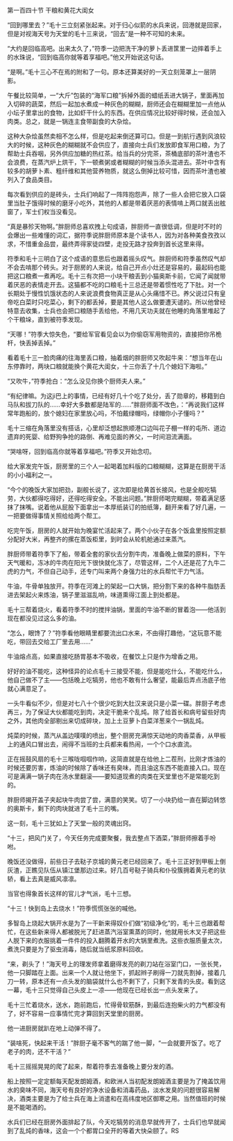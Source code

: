 

第一百四十节 干粮和黄花大闺女

“回到哪里去？”毛十三立刻紧张起来。对于归心似箭的水兵来说，回港就是回家，但是对视海天号为天堂的毛十三来说，“回去”是一种不可知的未来。

“大约是回临高吧。出来太久了，”符季一边把洗干净的萝卜丢进筐里一边摔着手上的水珠说，“回到临高你就等着享福吧。”他又开始说这句话。

“是啊。”毛十三心不在焉的附和了一句。原本还算美好的一天立刻笼罩上一层阴影。

午餐比较简单，一“大斤”包装的“海军口粮”拆掉外面的蜡纸丢进大锅子，里面再加入切碎的蔬菜，然后一起加水煮成一种灰色的糊糊，厨师还会在糊糊里加一点他从小坛子里拿出的食物，比如虾干什么的东西。在供应情况比较好得时候，还会加入肉类。总之，就是一锅连主食带副食的大杂烩。

这种大杂烩虽然卖相不怎么样，但是吃起来倒还算可口。但是一到航行遇到风浪较大的时候，这种灰色的糊糊就不会供应了，直接向士兵们发放即食军用口粮，为了帮助士兵吞咽，另外供应加糖的热红茶。给当兵的分完茶，茶桶底部的茶叶渣也不会浪费，在蒸汽炉上烘干，下一顿煮粥或者糊糊的时候当添头混进去。茶叶中含有较多的胡萝卜素、粗纤维和其他营养物质，就这么倒掉比较可惜，因而茶叶渣也被列入了食品类目。

每次看到供应的是砖头，士兵们响起了一阵阵抱怨声，除了一些人会把它放入口袋里当肚子饿得时候的磨牙小吃外，其他的人都是带着厌恶的表情啃上两口就丢出舷窗了，军士们权当没看见。

“真是暴殄天物啊。”胖厨师总喜欢拽上句成语，胖厨师一直很低调，但是时不时的会爆出一些难懂的词汇，据符季说胖厨师原本是个读书人，因为对各种美食孜孜以求，不惜重金品尝，最终弄得家徒四壁，走投无路才投奔到首长这里来得。

符季和毛十三明白了这个成语的意思后也跟着摇头叹气。胖厨师和符季虽然叹气却不会去啃那个砖头。对于厨房的人来说，给自己开点小灶还是容易的，最起码也能把这口粮煮一煮再吃。毛十三有次把一小块干粮丢到小猫奥斯卡前，它闻了闻就带着厌恶的表情走开去。这猫都不吃的口粮毛十三总还是带着惯性吃了下肚。对一个长期处于慢性饥饿状态的人来说浪费食物真正是从心头痛惜不已。养父说过只有皇帝吃白菜时只吃菜心，剩下的都丢掉，要是其他人这么做要遭天谴的。所以他曾经特意去收集，士兵也会把口粮随手丢给他，不用几天功夫就在他睡的角落里堆起了个干粮垛，直到被符季发现。

“天哪！”符季大惊失色，“要给军官看见会以为你偷窃军用物资的，直接把你吊桅杆，快丢掉丢掉。”

看着毛十三一脸肉痛的往海里丢口粮，抽着烟的胖厨师又吹起牛来：“想当年在山东停靠时，两块口粮就能换个黄花大闺女，十三你丢了十几个媳妇下海啦。”

“又吹牛，”符季抢白：“怎么没见你换个厨师夫人来。”

“有纪律嘛。为这ji巴上的事情，已经有好几十个吃了处分，丢了勋章的，移籍到白马队和拔刀队的……幸好大多数都是陆军的……”胖厨师面不改色，：“再说我们这样常年跑船的，放个媳妇在家里放心吗，不怕戴绿帽吗，绿帽你小子懂吗？”

毛十三缩在角落里没有搭话，心里却泛想起旅顺港口边叫花子棚一样的屯所、道边遗弃的死婴、给野狗争抢的路倒、再难见面的养父，一时间泪流满面。

“哭啥呀，回到临高你就等着享福吧。”符季又开始念叨。

给大家发完午饭，厨房里的三个人一起喝着加料版的口粮糊糊，这算是在厨房干活的小小福利之一。

“今个的晚饭大家加把劲，副舰长说了，这次即是给黄首长接风，也是全舰吃犒劳，大伙都得吃得好，还得吃得安全。不能出问题。”胖厨师喝完糊糊，带着满足感抹了抹嘴。说着他从屁股下面拿出一本厚纸装订的拍纸簿，翻开来看了好几遍，一一把要做得事情关照给给两个帮工。

吃完午饭，厨房的人就开始为晚宴忙活起来了。两个小伙子在各个饭盒里按照定额分配好大米，再整齐的摞在蒸饭柜里，到时会从轮机舱通过来蒸汽。

胖厨师带着符季下了船，带着全套的家伙去分割牛肉，准备晚上做菜的原料，下午天气暖和，冻冰的牛肉在阳光下很快就化冻了，尽管这样，二个人还是花了九牛二虎的力气，不但自己动手，还专门叫来两个身强力壮的水兵帮忙干力气活。

牛油，牛骨单独放开。符季在河滩上的架起一口大锅，把分割下来的各种牛脂肪丢进去架起火来炼油，锅子里滋滋乱响，味道熏得江面上到处都是。

毛十三帮着烧火，看着符季不时的搅拌油锅，里面的牛油不断的冒着泡――他活到现在都没见过这么多的油。

“怎么，眼馋了？”符季看他眼睛里都要流出口水来，不由得打趣他，“这玩意不能吃，带回去交给工厂里去用……”

牛油熔点高，如果直接吃肠胃基本不吸收，在餐饮上只是作为增香之用。

好好的油不能吃，这种怪异的论点毛十三接受不能，但是能吃什么，不能吃什么，他自己做不了主――包括晚上吃犒劳，他也不敢有什么奢望，能最后弄点汤底子他就心满意足了。

一头牛看似不少，但是对七八十个很少吃到大肚汉来说只是小菜一碟。胖厨子考虑再三，为了保证大伙都能吃到肉，决定干脆来个乱炖。除了给首长和病号留些好肉之外，其他肉全部剔出来切成碎块，加上土豆萝卜白菜洋葱来个一锅乱炖。

炖菜的时候，蒸汽从盖边噗噗的喷出，整个厨房充满惊天动地的肉香菜香，从甲板上的通风口冒出去，闹得不当班的士兵都来看热闹，一个个口水直流。

正在摇鼓风扇的毛十三喉咙啯啯作响，这简直就是在给他上二茬刑，比刚才炼油的时候还要厉害，炼油的时候除了香味还有臭味，而且油这东西不能直接入口。现在可是满满一锅子肉在汤水里翻滚――要知道现煮的肉类在天堂里也不是常能吃到的。

胖厨师揭开盖子夹起块牛肉尝了尝，满意的笑笑。切了一小块扔给一直在脚边转悠的奥斯卡，剩下的肉块就进了毛十三的嘴。

这一刻，毛十三犹如上了天堂一般的灵魂出窍。

“十三，把风门关了，今天任务完成要聚餐，我去整点下酒菜，”胖厨师擦着手吩咐。

晚饭还没做得，前些日子去鞑子京城的黄元老已经回来了。毛十三正好到甲板上倒灰渣，正瞧见队伍从镇江堡那边过来。好几百号鞑子骑兵和仆役簇拥着黄元老的驮轿，看上去真是威风凛凛。

当官也得象首长这样的官儿才气派，毛十三想。

“十三！快到岛上去烧水！”符季慌慌张张的喊他。

多智岛上烧起大锅开水是为了一干新来得奴仆们做“初级净化”的，毛十三也跟着帮忙，在这些新来得人都被脱光了赶进蒸汽浴室熏蒸的同时，他就用长木叉子把这些人脱下来的衣服挑着一件件的投入翻腾着开水的大锅里煮洗。这些衣服质量太次，煮洗只要是为了驱虫消毒，随后就当纸浆原料回收。

“来，剃头了！”海天号上的理发师拿着磨得发亮的剃刀站在浴室门口，一张长凳，他一只脚踏在上面。出来一个人就让他坐下，抓起辫子刷得一刀就先割掉，接着几刀一转，原本还有一点头发的脑袋就什么也不剩下了，只剩下发青的头皮。看到这一幕，毛十三只觉得自己头皮上一凉――他现在已经长出一点头发来了。

毛十三忙着烧水，送水，跑前跑后，忙得骨软筋酥，到最后连抱柴火的力气都没有了，好不容易一应事情忙完才算回到天堂里的厨房。

他一进厨房就趴在地上动弹不得了。

“装啥死，快起来干活！”胖厨子毫不客气的踹了他一脚，“一会就要开饭了。吃了老子的肉，还不干活？”

毛十三摇摇晃晃的爬了起来，帮着符季去准备晚上要分发的酒。

船上按照一定定额每天配发朗姆酒，和欧洲人当初配发朗姆酒主要是为了掩盖饮用水的臭味不同，海天号有良好的净水设备和消毒药品，淡水发臭的问题很容易解决，酒类主要是为了给士兵在海上消遣和在高纬度地区御寒之用。当然值班的时候是不能喝酒的。

水兵们已经在厨房外面排起了队，今天吃犒劳的消息早就传开了，士兵们也早就闻到了乱炖的香味，这会一个个都胃口全开的等着大快朵颐了。RS


